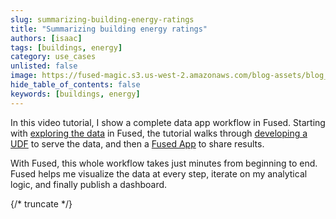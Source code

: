 ```yaml
---
slug: summarizing-building-energy-ratings
title: "Summarizing building energy ratings"
authors: [isaac]
tags: [buildings, energy]
category: use_cases
unlisted: false
image: https://fused-magic.s3.us-west-2.amazonaws.com/blog-assets/blog_thumbnail_Isaac_Brodsky.png
hide_table_of_contents: false
keywords: [buildings, energy]
---
```


In this video tutorial, I show a complete data app workflow in Fused. Starting with [exploring the data](/workbench/file-explorer/) in Fused, the tutorial walks through [developing a UDF](/core-concepts/write/) to serve the data, and then a [Fused App](/workbench/app-builder/) to share results.

With Fused, this whole workflow takes just minutes from beginning to end. Fused helps me visualize the data at every step, iterate on my analytical logic, and finally publish a dashboard.


<ReactPlayer playsinline={true} className="video__player" playing={false} muted={true} controls height="50vh" url="https://youtu.be/crakOM4Pytg?start=180" width="100%" />

{/* truncate */}
